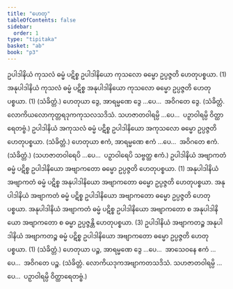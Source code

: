 ```yaml
---
title: "ဟေတု"
tableOfContents: false
sidebar:
  order: 1
type: "tipitaka"
basket: "ab"
book: "p3"
---
```



<DynamicBreadcrumb />

<Division number="10" book="p3" e="ch" v="39" p="418">

<Paragraph number="2254" book="p3">
ဥပါဒါနိယံ ကုသလံ ဓမ္မံ ပဋိစ္စ ဥပါဒါနိယော ကုသလော ဓမ္မော ဥပ္ပဇ္ဇတိ ဟေတုပစ္စယာ. (1)
</Paragraph>

<Paragraph number="2255" book="p3">
အနုပါဒါနိယံ ကုသလံ ဓမ္မံ ပဋိစ္စ အနုပါဒါနိယော ကုသလော ဓမ္မော ဥပ္ပဇ္ဇတိ ဟေတုပစ္စယာ. (1) (သံခိတ္တံ.)
</Paragraph>

</Division>
<Division number="11" book="p3" e="ch" v="39" p="418">

<Paragraph number="2256" book="p3">
ဟေတုယာ ဒွေ, အာရမ္မဏေ ဒွေ …ပေ…  အဝိဂတေ ဒွေ. (သံခိတ္တံ. လောကိယလောကုတ္တရဒုကကုသလသဒိသံ. သဟဇာတဝါရမ္ပိ …ပေ…  ပဉှာဝါရမ္ပိ ဝိတ္ထာရေတဗ္ဗံ.)
</Paragraph>

</Division>
<Division number="12" book="p3" e="ch" v="39" p="418">

<Paragraph number="2257" book="p3">
ဥပါဒါနိယံ အကုသလံ ဓမ္မံ ပဋိစ္စ ဥပါဒါနိယော အကုသလော ဓမ္မော ဥပ္ပဇ္ဇတိ ဟေတုပစ္စယာ. (သံခိတ္တံ.)
</Paragraph>

<Paragraph number="2258" book="p3">
ဟေတုယာ ဧကံ, အာရမ္မဏေ ဧကံ …ပေ…  အဝိဂတေ ဧကံ. (သံခိတ္တံ.)
</Paragraph>

<Paragraph number="2259" book="p3">
(သဟဇာတဝါရေပိ …ပေ…  ပဉှာဝါရေပိ သဗ္ဗတ္ထ ဧကံ.)
</Paragraph>

</Division>
<Division number="13" book="p3" e="ch" v="39" p="418">

<Paragraph number="2260" book="p3">
ဥပါဒါနိယံ အဗျာကတံ ဓမ္မံ ပဋိစ္စ ဥပါဒါနိယော အဗျာကတော ဓမ္မော ဥပ္ပဇ္ဇတိ ဟေတုပစ္စယာ. (1)
</Paragraph>

<Paragraph number="2261" book="p3">
အနုပါဒါနိယံ အဗျာကတံ ဓမ္မံ ပဋိစ္စ အနုပါဒါနိယော အဗျာကတော ဓမ္မော ဥပ္ပဇ္ဇတိ ဟေတုပစ္စယာ. အနုပါဒါနိယံ အဗျာကတံ ဓမ္မံ ပဋိစ္စ ဥပါဒါနိယော အဗျာကတော ဓမ္မော ဥပ္ပဇ္ဇတိ ဟေတုပစ္စယာ. အနုပါဒါနိယံ အဗျာကတံ ဓမ္မံ ပဋိစ္စ ဥပါဒါနိယော အဗျာကတော စ အနုပါဒါနိယော အဗျာကတော စ ဓမ္မာ ဥပ္ပဇ္ဇန္တိ ဟေတုပစ္စယာ. (3)
</Paragraph>

<Paragraph number="2262" book="p3">
ဥပါဒါနိယံ အဗျာကတဉ္စ အနုပါဒါနိယံ အဗျာကတဉ္စ ဓမ္မံ ပဋိစ္စ ဥပါဒါနိယော အဗျာကတော ဓမ္မော ဥပ္ပဇ္ဇတိ ဟေတုပစ္စယာ. (1) (သံခိတ္တံ.)
</Paragraph>

</Division>
<Division number="14" book="p3" e="ch" v="39" p="419">

<Paragraph number="2263" book="p3">
ဟေတုယာ ပဉ္စ, အာရမ္မဏေ ဒွေ …ပေ…  အာသေဝနေ ဧကံ …ပေ…  အဝိဂတေ ပဉ္စ. (သံခိတ္တံ. လောကိယဒုကအဗျာကတသဒိသံ. သဟဇာတဝါရမ္ပိ …ပေ…  ပဉှာဝါရမ္ပိ ဝိတ္ထာရေတဗ္ဗံ.)
</Paragraph>
</Division>